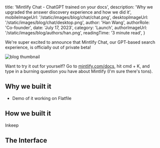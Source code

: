 
  title: 'Mintlify Chat - ChatGPT trained on your docs',
  description:
    'Why we upgraded the answer discovery experience and how we did it',
  mobileImageUrl: '/static/images/blog/chat/chat.png',
  desktopImageUrl: '/static/images/blog/chat/desktop.png',
  author: 'Han Wang',
  authorRole: 'Co-founder',
  date: 'July 17, 2023',
  category: 'Launch',
  authorImageUrl: '/static/images/blog/authors/han.png',
  readingTime: '3 minute read',
}


We're super excited to announce that Mintlify Chat, our GPT-based search experience, is officially out of private beta!

<img
  src="/static/images/blog/chat/chat.png"
  alt="blog thumbnail"
  className="w-full rounded-md"
/>

Want to try it out for yourself? Go to [mintlify.com/docs](https://mintlify.com/docs), hit cmd + K, and type in a burning question you have about Mintlify (I'm sure there's tons).

## Why we built it

- Demo of it working on Flatfile

## How we built it

Inkeep

## The Interface
